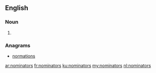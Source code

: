 ==English==

===Noun===
{{head|en|plural}}

# {{plural of|nominator|lang=en}}

===Anagrams===
* [[normations#English|normations]]

[[ar:nominators]]
[[fr:nominators]]
[[ku:nominators]]
[[my:nominators]]
[[nl:nominators]]